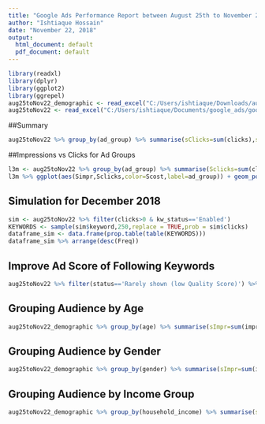 ```yaml
---
title: "Google Ads Performance Report between August 25th to November 22nd, 2018"
author: "Ishtiaque Hossain"
date: "November 22, 2018"
output:
  html_document: default
  pdf_document: default
---
```



```r
library(readxl)
library(dplyr)
library(ggplot2)
library(ggrepel)
aug25toNov22_demographic <- read_excel("C:/Users/ishtiaque/Downloads/aug25toNov22_demographic.xlsx")
aug25toNov22 <- read_excel("C:/Users/ishtiaque/Documents/google_ads/google-knit-rr01/aug25toNov22.xlsx")
```

##Summary

```r
aug25toNov22 %>% group_by(ad_group) %>% summarise(sClicks=sum(clicks),sImpr=sum(impr),sCTR=sClicks/sImpr,sCost=sum(cost),sConv=sum(conversions)) %>% arrange(desc(sCost,sClicks))
```

##Impressions vs Clicks for Ad Groups

```r
l3m <- aug25toNov22 %>% group_by(ad_group) %>% summarise(Sclicks=sum(clicks),Simpr=sum(impr),Sctr=Sclicks/Simpr,Scost=sum(cost))
l3m %>% ggplot(aes(Simpr,Sclicks,color=Scost,label=ad_group)) + geom_point()+geom_label_repel()
```

## Simulation for December 2018 

```r
sim <- aug25toNov22 %>% filter(clicks>0 & kw_status=='Enabled')
KEYWORDS <- sample(sim$keyword,250,replace = TRUE,prob = sim$clicks)
dataframe_sim <- data.frame(prop.table(table(KEYWORDS)))
dataframe_sim %>% arrange(desc(Freq))
```

## Improve Ad Score of Following Keywords

```r
aug25toNov22 %>% filter(status=='Rarely shown (low Quality Score)') %>% select(keyword,status,impr,clicks) %>% arrange(desc(impr))
```

## Grouping Audience by Age

```r
aug25toNov22_demographic %>% group_by(age) %>% summarise(sImpr=sum(impr),sClicks=sum(clicks),sConv=sum(conversions),sCost=sum(cost))
```
## Grouping Audience by Gender

```r
aug25toNov22_demographic %>% group_by(gender) %>% summarise(sImpr=sum(impr),sClicks=sum(clicks),sConv=sum(conversions),sCost=sum(cost))
```

## Grouping Audience by Income Group

```r
aug25toNov22_demographic %>% group_by(household_income) %>% summarise(sImpr=sum(impr),sClicks=sum(clicks),sConv=sum(conversions),sCost=sum(cost))
```





